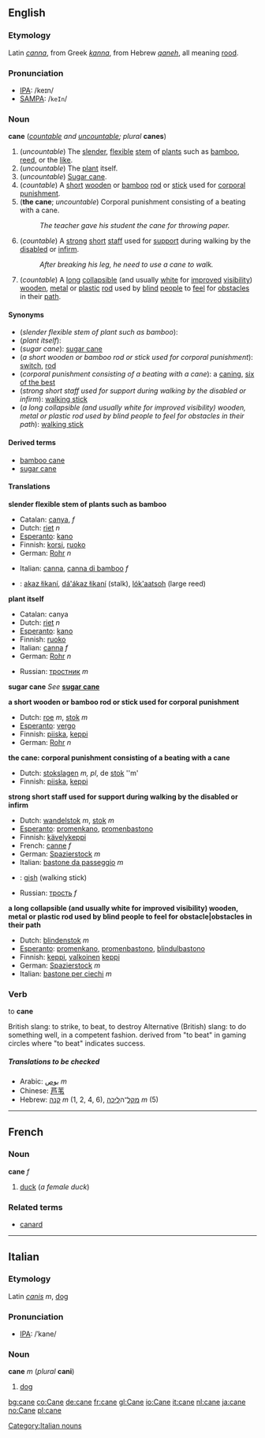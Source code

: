 ==English==
===Etymology===
Latin ''[[canna]]'', from Greek ''[[kanna]]'', from Hebrew ''[[qaneh]]'', all meaning [[rood]].

===Pronunciation===
*[[IPA]]: /keɪn/
*[[SAMPA]]: /<tt>keIn</tt>/

===Noun===
'''cane''' (''[[countable]] and [[uncountable]]; plural'' '''canes''')

#(''uncountable'') The [[slender]], [[flexible]] [[stem]] of [[plant]]s such as [[bamboo]], [[reed]], or the [[like]].
#(''uncountable'') The [[plant]] itself.
#(''uncountable'') [[Sugar cane]].
#(''countable'') A [[short]] [[wooden]] or [[bamboo]] [[rod]] or [[stick]] used for [[corporal punishment]].
#('''the cane'''; ''uncountable'') Corporal punishment consisting of a beating with a cane.
#:''The teacher gave his student the cane for throwing paper.''
#(''countable'') A [[strong]] [[short]] [[staff]] used for [[support]] during walking by the [[disabled]] or [[infirm]].
#:''After breaking his leg, he need to use a cane to walk.''
#(''countable'') A [[long]] [[collapsible]] (and usually [[white]] for [[improved]] [[visibility]]) [[wooden]], [[metal]] or [[plastic]] [[rod]] used by [[blind]] [[people]] to [[feel]] for [[obstacle|obstacles]] in their [[path]].

====Synonyms====
*(''slender flexible stem of plant such as bamboo''):
*(''plant itself''):
*(''sugar cane''): [[sugar cane]]
*(''a short wooden or bamboo rod or stick used for corporal punishment''): [[switch]], [[rod]]
*(''corporal punishment consisting of a beating with a cane''): a [[caning]], [[six of the best]]
*(''strong short staff used for support during walking by the disabled or infirm''): [[walking stick]]
*(''a long collapsible (and usually white for improved visibility) wooden, metal or plastic rod used by blind people to feel for obstacles in their path''): [[walking stick]]

====Derived terms====
*[[bamboo cane]]
*[[sugar cane]]

====Translations====

'''slender flexible stem of plants such as bamboo'''
{{top}}
*Catalan: [[canya]], ''f''
*Dutch: [[riet]] ''n''
*[[Esperanto]]: [[kano]]
*Finnish: [[korsi]], [[ruoko]]
*German: [[Rohr]] ''n''
<!--Put translations for languages from A to I here-->
*Italian: [[canna]], [[canna di bamboo]] ''f'' 
{{mid}}
<!--Put translations for languages from J to Z here-->
*{{nv}}: [[akaz łikaní]], [[dá'ákaz łikaní]] (stalk), [[lók'aatsoh]] (large reed) 
{{bottom}}

'''plant itself'''
{{top}}
<!--Put translations for languages from A to I here-->
*Catalan: canya
*Dutch: [[riet]] ''n''
*[[Esperanto]]: [[kano]]
*Finnish: [[ruoko]]
*Italian: [[canna]] ''f''
*German: [[Rohr]] ''n''
{{mid}}
<!--Put translations for languages from J to Z here-->
*Russian: [[тростник]] ''m''
{{bottom}}

'''sugar cane'''
''See'' '''[[sugar cane]]'''

'''a short wooden or bamboo rod or stick used for corporal punishment'''
{{top}}
<!--Put translations for languages from A to I here-->
*Dutch: [[roe]] ''m'', [[stok]] ''m''
*[[Esperanto]]: [[vergo]]
*Finnish: [[piiska]], [[keppi]]
*German: [[Rohr]] ''n''
{{mid}}
<!--Put translations for languages from J to Z here-->
{{bottom}}

'''the cane: corporal punishment consisting of a beating with a cane'''
{{top}}
<!--Put translations for languages from A to I here-->
*Dutch: [[stokslagen]] ''m, pl'', de [[stok]] ''m' 
*Finnish: [[piiska]], [[keppi]]
{{mid}}
<!--Put translations for languages from J to Z here-->
{{bottom}}

'''strong short staff used for support during walking by the disabled or infirm'''
{{top}}
<!--Put translations for languages from A to I here-->
*Dutch: [[wandelstok]] ''m'', [[stok]] ''m''
*[[Esperanto]]: [[promenkano]], [[promenbastono]]
*Finnish: [[kävelykeppi]]
*French: [[canne]] ''f''
*German: [[Spazierstock]] ''m''
*Italian: [[bastone da passeggio]] ''m''
{{mid}}
<!--Put translations for languages from J to Z here-->
*{{nv}}: [[gish]] (walking stick)
*Russian: [[трость]] ''f''
{{bottom}}

'''a long collapsible (and usually white for improved visibility) wooden, metal or plastic rod used by blind people to feel for obstacle|obstacles in their path'''
{{top}}
<!--Put translations for languages from A to I here-->
*Dutch: [[blindenstok]] ''m''
*[[Esperanto]]: [[promenkano]], [[promenbastono]], [[blindulbastono]]
*Finnish: [[keppi]], [[valkoinen]] [[keppi]]
*German: [[Spazierstock]] ''m''
*Italian: [[bastone per ciechi]] ''m''
{{mid}}
<!--Put translations for languages from J to Z here-->
{{bottom}}

===Verb===
to '''cane'''

British slang: to strike, to beat, to destroy
Alternative (British) slang: to do something well, in a competent fashion.  derived from "to beat" in gaming circles where "to beat" indicates success.

=====Translations to be checked=====
<!--Remove this section once all of the translations below have been moved into the tables above.-->
{{checktrans}}

*Arabic: [[بوص]] ''m''
*Chinese: [[芦苇]] 
*Hebrew: [[קנה]] ''m'' (1, 2, 4, 6), [[ מקל]]־ה[[ליכה]] ''m'' (5)


----

==French==
===Noun===
'''cane''' ''f''

#[[duck]] (''a female duck'')

===Related terms===
*[[canard]]

----
==Italian==
===Etymology===
Latin ''[[canis]]'' ''m'', [[dog]]

===Pronunciation===
*[[w:IPA|IPA]]: /ˈkane/

===Noun===
'''cane''' ''m'' (''plural'' '''cani''')

#[[dog]]
[[Category:Italian nouns]]

[[bg:cane]]
[[co:Cane]]
[[de:cane]]
[[fr:cane]]
[[gl:Cane]]
[[io:Cane]]
[[it:cane]]
[[nl:cane]]
[[ja:cane]]
[[no:Cane]]
[[pl:cane]]